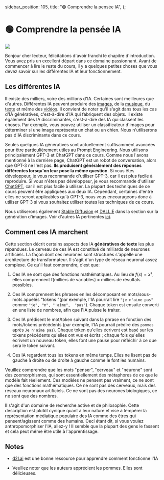   sidebar_position: 105,
  title: "🟢 Comprendre la pensée IA",
};

# 🟢 Comprendre la pensée IA

<div style={{ textAlign: "center" }}>
  <Image
    src={"/docs/assets/basics/brain.svg"}
    width={1228}
    height={1014}
    style={{
      width: "500px",
      height: "200px",
      verticalAlign: "top",
      margin: "auto",
    }}
  />
</div>

Bonjour cher lecteur, félicitations d'avoir franchi le chapitre d'introduction. Vous avez pris un excellent départ dans ce domaine passionnant. Avant de commencer à lire le reste du cours, il y a quelques petites choses que vous devez savoir sur les différentes IA et leur fonctionnement.

## Les différentes IA

Il existe des milliers, voire des millions d'IA. Certaines sont meilleures que d'autres. Différentes IA peuvent produire des [images](https://openai.com/product/dall-e-2), de la [musique](https://google-research.github.io/seanet/musiclm/examples/), du [texte](https://platform.openai.com/playground) et même des [vidéos](https://makeavideo.studio/). Il convient de noter qu'il s'agit dans tous les cas d'IA génératives, c'est-à-dire d'IA qui fabriquent des objets. Il existe également des IA discriminantes, c'est-à-dire des IA qui classent les choses. Par exemple, vous pouvez utiliser un classificateur d'images pour déterminer si une image représente un chat ou un chien. Nous n'utiliserons pas d'IA discriminante dans ce cours.

Seules quelques IA génératives sont actuellement suffisamment avancées pour être particulièrement utiles au Prompt Engineering. Nous utilisons principalement GPT-3 et ChatGPT dans ce cours. Comme nous l'avons mentionné à la dernière page, ChatGPT est un robot de conversation, alors que GPT-3 ne l'est pas. **Ils produisent généralement des réponses différentes lorsqu'on leur pose la même question**. Si vous êtes développeur, je vous recommande d'utiliser GPT-3, car il est plus facile à reproduire. Si vous n'êtes pas développeur, je vous recommande d'utiliser [ChatGPT](https://learnprompting.org/docs/category/%EF%B8%8F-image-prompting), car il est plus facile à utiliser. La plupart des techniques de ce cours peuvent être appliquées aux deux IA. Cependant, certaines d'entre elles ne seront applicables qu'à GPT-3, nous vous encourageons donc à utiliser GPT-3 si vous souhaitez utiliser toutes les techniques de ce cours.

Nous utiliserons également [Stable Diffusion](https://beta.dreamstudio.ai/home) et [DALL.E](https://openai.com/product/dall-e-2) dans la section sur la génération d'images. Voir d'autres IA pertinentes [ici](https://learnprompting.org/docs/products#chatbots).

## Comment ces IA marchent

Cette section décrit certains aspects des IA **génératives de texte** les plus répandues. Le cerveau de ces IA est constitué de milliards de neurones artificiels. La façon dont ces neurones sont structurés s'appelle une architecture de transformateur. Il s'agit d'un type de réseau neuronal assez complexe. Ce qu'il faut comprendre, c'est que:

1. Ces IA ne sont que des fonctions mathématiques. Au lieu de $f(x)=x²$, elles comprennent f(milliers de variables) = milliers de résultats possibles.

2. Ces IA comprennent les phrases en les décomposant en mots/sous-mots appelés "tokens "(par exemple, l'IA pourrait lire `"je n'aime pas"` comme `"je", "n", "'aime",  "pas"`). Chaque token est ensuite converti en une liste de nombres, afin que l'IA puisse le traiter.

3. Ces IA prédisent le mot/token suivant dans la phrase en fonction des mots/tokens précédents (par exemple, l'IA pourrait prédire des `pommes` après `Je n'aime pas`). Chaque token qu'elles écrivent est basé sur les tokens précédents qu'elles ont vus et écrits ; chaque fois qu'elles écrivent un nouveau token, elles font une pause pour réfléchir à ce que sera le token suivant.

4. Ces IA regardent tous les tokens en même temps. Elles ne lisent pas de gauche à droite ou de droite à gauche comme le font les humains.

Veuillez comprendre que les mots "penser", "cerveau" et "neurone" sont des zoomorphismes, qui sont essentiellement des métaphores de ce que le modèle fait réellement. Ces modèles ne pensent pas vraiment, ce ne sont que des fonctions mathématiques. Ce ne sont pas des cerveaux, mais des réseaux neuronaux artificiels. Ce ne sont pas des neurones biologiques, ce ne sont que des nombres.

Il s'agit d'un domaine de recherche active et de philosophie. Cette description est plutôt cynique quant à leur nature et vise à tempérer la représentation médiatique populaire des IA comme des êtres qui pensent/agissent comme des humains. Ceci étant dit, si vous voulez anthropomorphiser l'IA, allez-y ! Il semble que la plupart des gens le fassent et cela peut même être utile à l'apprentissage.

## Notes

- [d2l.ai](https://d2l.ai/) est une bonne ressource pour apprendre comment fonctionne l'IA

- Veuillez noter que les auteurs apprécient les pommes. Elles sont délicieuses.
